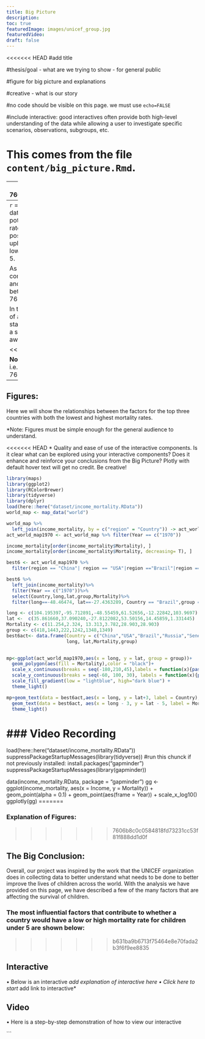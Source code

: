 ```yaml
---
title: Big Picture
description:
toc: true
featuredImage: images/unicef_group.jpg
featuredVideo:
draft: false
---
```


<<<<<<< HEAD
#add title 

#thesis/goal - what are we trying to show - for general public 

#figure for big picture and explanations


#creative - what is our story 

#no code should be visible on this page. we must use `echo=FALSE`


#include interactive: good interactives often provide both high-level understanding of the data while allowing a user to investigate specific scenarios, observations, subgroups, etc.


This comes from the file `content/big_picture.Rmd`.
=======
---
>>>>>>> 7606b8c0c0584818fd73231cc53f81f888dd1d0f

## The State of the World's Children Under the Age of 5: what countries are better equipped for a stronger, healther generation? 

<<<<<<< HEAD
---
```r

```
=======
After our analysis with the institutional data, we have outlined a few notable factors that potentially influence the world's child mortality rates. With this information, we can provide possible suggestions about what can be done to uphold the standards of the countries with the lowest mortality rates for children under the age of 5. 


As you scroll through this page, you will see us comparing the top three countries with the lowest and highest mortality rates, and what factors differ between them. 
>>>>>>> 7606b8c0c0584818fd73231cc53f81f888dd1d0f


In the end, we hope that you are able to have more of an insight into the main differences between the state of children in countries across the world, over a span of time. This will also provide some awareness for future patterns as well. 

<<<<<<< HEAD
=======
  
**Note**: This page should have no code visible, i.e. use `echo=FALSE`.  
>>>>>>> 7606b8c0c0584818fd73231cc53f81f888dd1d0f

---

## Figures: 

Here we will show the relationships between the factors for the top three countries with both the lowest and highest mortality rates. 

*Note: Figures must be simple enough for the general audience to understand. 

<<<<<<< HEAD
* Quality and ease of use of the interactive components.
Is it clear what can be explored using your interactive components?
Does it enhance and reinforce your conclusions from the Big Picture?
Plotly with default hover text will get no credit. Be creative!


```r

library(maps)
library(ggplot2)
library(RColorBrewer)
library(tidyverse)
library(dplyr)
load(here::here("dataset/income_mortality.RData"))
world_map <- map_data("world")
```

```r
world_map %>% 
  left_join(income_mortality, by = c("region" = "Country")) -> act_world_map
act_world_map1970 <- act_world_map %>% filter(Year == c("1970"))
```

```r

income_mortality[order(income_mortality$Mortality), ]
income_mortality[order(income_mortality$Mortality, decreasing= T), ]
```

```r
best6 <- act_world_map1970 %>% 
  filter(region == "China"| region == "USA"|region =="Brazil"|region =="Russia"|region =="Senegal"|region == "Singapore")

best6 %>% 
  left_join(income_mortality)%>% 
  filter(Year == c("1970"))%>%
  select(Country,long,lat,group,Mortality)%>%
  filter(long==-48.46474, lat==-27.4363289, Country == "Brazil",group == 222, Mortality == 13.313)-> best6act

```

```r
long <- c(104.195397,-95.712891,-48.55459,61.52656,-12.22842,103.9697)
lat <-  c(35.861660,37.090240,-27.8122082,53.50156,14.45859,1.331445)
Mortality <- c(11.254,2.324, 13.313,3.782,28.903,28.903)
group <- c(418,1443,222,1242,1348,1349)
best6act<- data.frame(Country = c("China","USA","Brazil","Russia","Senegal","Singapore"),
                      long, lat,Mortality,group)
 
```


```r
mp<-ggplot(act_world_map1970,aes(x = long, y = lat, group = group))+
  geom_polygon(aes(fill = Mortality),color = "black")+
  scale_x_continuous(breaks = seq(-180,210,45),labels = function(x){paste0(x,"°")})+
  scale_y_continuous(breaks = seq(-60, 100, 30), labels = function(x){paste0(x, "°")})+
  scale_fill_gradient(low = "lightblue", high="dark blue") +
  theme_light() 

```

```r
mp+geom_text(data = best6act,aes(x = long, y = lat+3, label = Country), group = group, col = 'orange')+
  geom_text(data = best6act, aes(x = long - 3, y = lat - 5, label = Mortality),col = 'red')+
  theme_light()
```
### Video Recording
=======
load(here::here("dataset/income_mortality.RData"))
suppressPackageStartupMessages(library(tidyverse))
#run this chunck if not previously installed: install.packages("gapminder")
suppressPackageStartupMessages(library(gapminder))

data(income_mortality.RData, package = "gapminder")
gg <- ggplot(income_mortality,
  aes(x = Income, y = Mortality)) +
  geom_point(alpha = 0.1) +
  geom_point(aes(frame = Year)) +
  scale_x_log10()
ggplotly(gg)
=======



### Explanation of Figures: 
>>>>>>> 7606b8c0c0584818fd73231cc53f81f888dd1d0f



## The Big Conclusion: 

Overall, our project was inspired by the work that the UNICEF organization does in collecting data to better understand what needs to be done to better improve the lives of children across the world. With the analysis we have provided on this page, we have described a few of the many factors that are affecting the survival of children. 

### The most influential factors that contribute to whether a country would have a low or high mortality rate for children under 5 are shown below: 


>>>>>>> b631ba9b6713f75464e8e70fada2b3f6f9ee8835



## Interactive 
•	Below is an interactive *add explanation of interactive here
•	Click here to start *add link to interactive* 


## Video 

•	Here is a step-by-step demonstration of how to view our interactive

```



